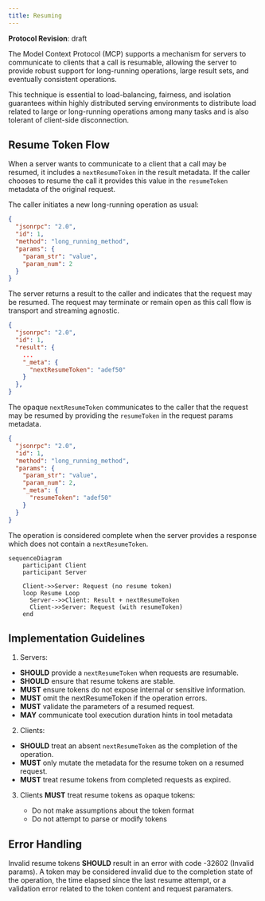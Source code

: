 ```yaml
---
title: Resuming
---
```


<div id="enable-section-numbers" />

<Info>**Protocol Revision**: draft</Info>

The Model Context Protocol (MCP) supports a mechanism for servers to communicate
to clients that a call is resumable, allowing the server to provide robust support
for long-running operations, large result sets, and eventually consistent operations.

This technique is essential to load-balancing, fairness, and isolation guarantees
within highly distributed serving environments to distribute load related to large
or long-running operations among many tasks and is also tolerant of client-side
disconnection.

## Resume Token Flow

When a server wants to communicate to a client that a call may be resumed, it includes
a `nextResumeToken` in the result metadata. If the caller chooses to resume the call
it provides this value in the `resumeToken` metadata of the original request.

The caller initiates a new long-running operation as usual:

```json
{
  "jsonrpc": "2.0",
  "id": 1,
  "method": "long_running_method",
  "params": {
    "param_str": "value",
    "param_num": 2
  }
}
```

The server returns a result to the caller and indicates that the request may
be resumed. The request may terminate or remain open as this call flow is
transport and streaming agnostic.

```json
{
  "jsonrpc": "2.0",
  "id": 1,
  "result": {
    ...
    "_meta": {
      "nextResumeToken": "adef50"
    }
  },
}
```

The opaque `nextResumeToken` communicates to the caller that the request may
be resumed by providing the `resumeToken` in the request params metadata.

```json
{
  "jsonrpc": "2.0",
  "id": 1,
  "method": "long_running_method",
  "params": {
    "param_str": "value",
    "param_num": 2,
    "_meta": {
      "resumeToken": "adef50"
    }
  }
}
```

The operation is considered complete when the server provides a response which
does not contain a `nextResumeToken`.

```mermaid
sequenceDiagram
    participant Client
    participant Server

    Client->>Server: Request (no resume token)
    loop Resume Loop
      Server-->>Client: Result + nextResumeToken
      Client->>Server: Request (with resumeToken)
    end
```

## Implementation Guidelines

1. Servers:

- **SHOULD** provide a `nextResumeToken` when requests are resumable.
- **SHOULD** ensure that resume tokens are stable.
- **MUST** ensure tokens do not expose internal or sensitive information.
- **MUST** omit the nextResumeToken if the operation errors.
- **MUST** validate the parameters of a resumed request.
- **MAY** communicate tool execution duration hints in tool metadata

2. Clients:

- **SHOULD** treat an absent `nextResumeToken` as the completion of the operation.
- **MUST** only mutate the metadata for the resume token on a resumed request.
- **MUST** treat resume tokens from completed requests as expired.

3. Clients **MUST** treat resume tokens as opaque tokens:

   - Do not make assumptions about the token format
   - Do not attempt to parse or modify tokens

## Error Handling

Invalid resume tokens **SHOULD** result in an error with code -32602 (Invalid params).
A token may be considered invalid due to the completion state of the operation,
the time elapsed since the last resume attempt, or a validation error related
to the token content and request paramaters.
